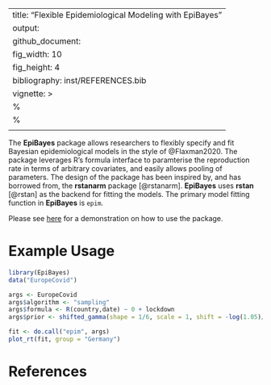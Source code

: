 
---
title: "Flexible Epidemiological Modeling with EpiBayes"
output: 
  github_document:
    fig_width: 10
    fig_height: 4
bibliography: inst/REFERENCES.bib
vignette: >
  %\VignetteIndexEntry{README}
  %\VignetteEngine{knitr::rmarkdown}
  \usepackage[utf8]{inputenc}
---

The **EpiBayes** package allows researchers to flexibly 
specify and fit Bayesian epidemiological models in the style of 
@Flaxman2020. The package leverages R's formula interface to paramterise the reproduction rate 
in terms of arbitrary covariates, and easily allows pooling of parameters. 
The design of the package has been inspired by, and has borrowed from, the **rstanarm** 
package [@rstanarm]. **EpiBayes** uses **rstan** [@rstan] as the backend for fitting the models.
The primary model fitting function in **EpiBayes** is `epim`.

Please see [here](/vignettes/introduction.md) for a demonstration on how to use the package. 

# Example Usage

```r
library(EpiBayes)
data("EuropeCovid")

args <- EuropeCovid
args$algorithm <- "sampling"
args$formula <- R(country,date) ~ 0 + lockdown
args$prior <- shifted_gamma(shape = 1/6, scale = 1, shift = -log(1.05)/6)

fit <- do.call("epim", args)
plot_rt(fit, group = "Germany")
```

# References